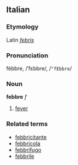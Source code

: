 ==Italian==
===Etymology===
Latin ''[[febris]]''
===Pronunciation===
fèbbre, /ˈfɛbbre/, /<tt>"fEbbre</tt>/
===Noun===
'''febbre''' ''f''

# [[fever]]

===Related terms===
*[[febbricitante]]
*[[febbricola]]
*[[febbrifugo]]
*[[febbrile]]